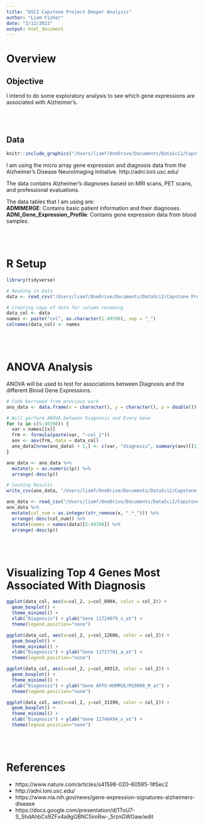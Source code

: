 ---
title: "DSCI Capstone Project Deeper Analysis"
author: "Liam Fisher"
date: "2/12/2022"
output: html_document
---

# Overview

## Objective

I intend to do some exploratory analysis to see which gene expressions are associated with Alzheimer’s.

 \
 \

## Data

```{r air-quality, echo=FALSE, out.width = '33%', fig.align='center'}
knitr::include_graphics("/Users/liamf/OneDrive/Documents/DataSci2/Capstone Project/ADNI_logo_vector.png", error = FALSE)
```

I am using the micro array gene expression and diagnosis data from the Alzheimer's Disease NeuroImaging Initiative. http://adni.loni.usc.edu/

The data contains Alzheimer’s diagnoses based on MRI scans, PET scans, and professional evaluations.

The data tables that I am using are: \
**ADMIMERGE**: Contains basic patient information and their diagnoses.\
**ADNI_Gene_Expression_Profile**: Contains gene expression data from blood samples.\

 \
 \

# R Setup

```{r, warning=FALSE, message=FALSE}
library(tidyverse)

# Reading in Data
data <- read_csv("/Users/liamf/OneDrive/Documents/DataSci2/Capstone Project/data/data_prepped.csv")

# Creating copy of data for column renaming
data_col <- data
names <- paste("col", as.character(1:49390), sep = "_")
colnames(data_col) <- names
```

 \
 \

# ANOVA Analysis

ANOVA will be used to test for associations between Diagnosis and the different Blood Gene Expressions.

```{r, warning=FALSE, message=FALSE}
# Code borrowed from previous work
ano_data <- data.frame(x = character(), y = character(), p = double())

# Will perform ANOVA between Diagnosis and Every Gene
for (x in c(5:49390)) {
  var = names[[x]]
  frm <- formula(paste(var, "~col_2"))
  aov <- aov(frm, data = data_col)
  ano_data[nrow(ano_data) + 1,] <- c(var, "diagnosis", summary(aov)[[1]][["Pr(>F)"]][1])
}

ano_data <- ano_data %>%
  mutate(p = as.numeric(p)) %>%
  arrange(-desc(p))

# Savning Results
write_csv(ano_data, "/Users/liamf/OneDrive/Documents/DataSci2/Capstone Project/data/ano_data.csv")
```

```{r, warning=FALSE, message=FALSE}
ano_data <- read_csv("/Users/liamf/OneDrive/Documents/DataSci2/Capstone Project/data/ano_data.csv")
ano_data %>%
  mutate(col_num = as.integer(str_remove(x, ".*_"))) %>%
  arrange(-desc(col_num)) %>%
  mutate(names = names(data)[5:49390]) %>%
  arrange(-desc(p))
```

 \
 \
 
# Visualizing Top 4 Genes Most Associated With Diagnosis

```{r, warning=FALSE, message=FALSE, fig.show='hold', out.width='50%'}
ggplot(data_col, aes(x=col_2, y=col_8984, color = col_2)) + 
  geom_boxplot() +
  theme_minimal() +
  xlab("Diagnosis") + ylab("Gene 11724079_s_at") +
  theme(legend.position="none")

ggplot(data_col, aes(x=col_2, y=col_12606, color = col_2)) + 
  geom_boxplot() +
  theme_minimal() +
  xlab("Diagnosis") + ylab("Gene 11727701_a_at") +
  theme(legend.position="none")

ggplot(data_col, aes(x=col_2, y=col_49313, color = col_2)) + 
  geom_boxplot() +
  theme_minimal() +
  xlab("Diagnosis") + ylab("Gene AFFX-HUMRGE/M10098_M_at") +
  theme(legend.position="none")

ggplot(data_col, aes(x=col_2, y=col_31399, color = col_2)) + 
  geom_boxplot() +
  theme_minimal() +
  xlab("Diagnosis") + ylab("Gene 11746494_x_at") +
  theme(legend.position="none")
```

 \
 \

# References

- https://www.nature.com/articles/s41598-020-60595-1#Sec2
- http://adni.loni.usc.edu/
- https://www.nia.nih.gov/news/gene-expression-signatures-alzheimers-disease
- https://docs.google.com/presentation/d/1ToU7-S_ShdAhbCs9ZFx4a9gGBNC5imRw-_5rznGWOaw/edit




